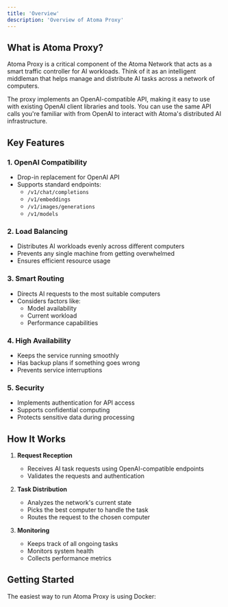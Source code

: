 ```yaml
---
title: 'Overview'
description: 'Overview of Atoma Proxy'
---
```


## What is Atoma Proxy?

Atoma Proxy is a critical component of the Atoma Network that acts as a smart traffic controller for AI workloads. Think of it as an intelligent middleman that helps manage and distribute AI tasks across a network of computers.

The proxy implements an OpenAI-compatible API, making it easy to use with existing OpenAI client libraries and tools. You can use the same API calls you're familiar with from OpenAI to interact with Atoma's distributed AI infrastructure.

## Key Features

### 1. OpenAI Compatibility
- Drop-in replacement for OpenAI API
- Supports standard endpoints:
  - `/v1/chat/completions`
  - `/v1/embeddings` 
  - `/v1/images/generations`
  - `/v1/models`

### 2. Load Balancing
- Distributes AI workloads evenly across different computers
- Prevents any single machine from getting overwhelmed
- Ensures efficient resource usage

### 3. Smart Routing
- Directs AI requests to the most suitable computers
- Considers factors like:
  - Model availability
  - Current workload
  - Performance capabilities

### 4. High Availability
- Keeps the service running smoothly
- Has backup plans if something goes wrong
- Prevents service interruptions

### 5. Security
- Implements authentication for API access
- Supports confidential computing
- Protects sensitive data during processing

## How It Works

1. **Request Reception**
   - Receives AI task requests using OpenAI-compatible endpoints
   - Validates the requests and authentication

2. **Task Distribution**
   - Analyzes the network's current state
   - Picks the best computer to handle the task
   - Routes the request to the chosen computer

3. **Monitoring**
   - Keeps track of all ongoing tasks
   - Monitors system health
   - Collects performance metrics

## Getting Started

The easiest way to run Atoma Proxy is using Docker:
